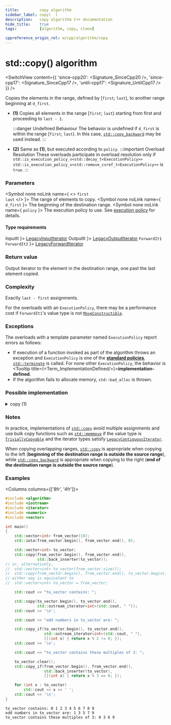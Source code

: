 ```yaml
---
title:         copy algorithm
sidebar_label: copy(  )
description:   copy algorithm C++ documentation
hide_title:    true
tags:          [algorithm, copy, clone]

cppreference_origin_rel: w/cpp/algorithm/copy
---
```



<!-- Terms -->


<!----------------- Codes ---------------------->


# std::copy() algorithm

<SwitchView content={{
  'since-cpp20': <Signature_SinceCpp20 />,
  'since-cpp17': <Signature_SinceCpp17 />,
  'until-cpp17': <Signature_UntilCpp17 />
}} />

Copies the elements in the range, defined by [`first`; `last`), to another range beginning at `d_first`.

- **(1)**
  Copies all elements in the range [`first`; `last`) starting from first and proceeding to `last - 1`.

  :::danger Undefined Behaviour
  The behavior is undefined if `d_first` is within the range [`first`; `last`). In this case, [`std::copy_backward`](/docs/algo/ordinary/copy_backward) may be used instead.
  :::

 - **(2)** Same as **(1)**, but executed according to `policy`.
  :::important Overload Resolution
  These overloads participate in overload resolution only if
  <Until v='cpp20'> <code>std::is_execution_policy_v&lt;std::decay_t&lt;ExecutionPolicy&gt;&gt;</code> </Until> <Since v='cpp20'> <code>std::is_execution_policy_v&lt;std::remove_cvref_t&lt;ExecutionPolicy&gt;&gt;</code> </Since> is <code>true</code>.
  :::

### Parameters

<SymbolTable>

  <Symbol none noLink name={ <> <code>first</code> <br/> <code>last</code> </> }>
    The range of elements to copy.
  </Symbol>
  <Symbol none noLink name={ <code>d_first</code> }>
    The beginning of the destination range.
  </Symbol>
  <Symbol none noLink name={ <code>policy</code> }>
    The execution policy to use. See <a href="">execution policy</a> for details.
  </Symbol>

</SymbolTable>

#### Type requirements

<SymbolTable>
  <Symbol none noLink name={ <code>InputIt</code> }>
    <a href="/docs/named_req/LegacyInputIterator">LegacyInputIterator</a>
  </Symbol>
  <Symbol none noLink name={ <code>OutputIt</code> }>
    <a href="/docs/named_req/LegacyOutputIterator">LegacyOutputIterator</a>
  </Symbol>
  <Symbol none noLink name={ <> <code>ForwardIt1</code> <br/> <code>ForwardIt2</code> </> }>
    <a href="/docs/named_req/LegacyForwardIterator">LegacyForwardIterator</a>
  </Symbol>
</SymbolTable>

### Return value

Output iterator to the element in the destination range, one past the last element copied.

### Complexity

Exactly `last - first` assignments.

For the overloads with an `ExecutionPolicy`, there may be a performance cost if `ForwardIt1`'s value type is not [`MoveConstructible`](/docs/named_req/MoveConstructible).

### Exceptions

The overloads with a template parameter named `ExecutionPolicy` report errors as follows:
- If execution of a function invoked as part of the algorithm throws an exception and `ExecutionPolicy` is one of the [**standard policies**](#), [`std::terminate`](#) is called.
	For none other `ExecutionPolicy`, the behavior is <Tooltip title={<Term_ImplementationDefined/>}>**implementation-defined**</Tooltip>.
- If the algorithm fails to allocate memory, `std::bad_alloc` is thrown.

### Possible implementation

<details>
<summary>copy (1)</summary>

```cpp
template<class InputIt, class OutputIt>
OutputIt copy(InputIt first, InputIt last,
              OutputIt d_first)
{
    for (; first != last; (void)++first, (void)++d_first)
        *d_first = *first;

    return d_first;
}
```

</details>

### Notes

In practice, implementations of [`std::copy`](#) avoid multiple assignments and use bulk copy functions such as [`std::memmove`](#)
if the value type is [`TriviallyCopyable`](/docs/named_req/TriviallyCopyable) and the iterator types satisfy [`LegacyContiguousIterator`](/docs/named_req/LegacyContiguousIterator).

When copying overlapping ranges, [`std::copy`](#) is appropriate when copying to the left (**beginning of the destination range is outside the source range**),
while [`std::copy_backward`](/docs/algo/ordinary/copy_backward) is appropriate when copying to the right (**end of the destination range is outside the source range**).

### Examples

<Columns columns={['8fr', '4fr']}>
<div>

```cpp title='Main.cpp' showLineNumbers
#include <algorithm>
#include <iostream>
#include <iterator>
#include <numeric>
#include <vector>

int main()
{
    std::vector<int> from_vector(10);
    std::iota(from_vector.begin(), from_vector.end(), 0);

    std::vector<int> to_vector;
    std::copy(from_vector.begin(), from_vector.end(),
              std::back_inserter(to_vector));
// or, alternatively,
//  std::vector<int> to_vector(from_vector.size());
//  std::copy(from_vector.begin(), from_vector.end(), to_vector.begin());
// either way is equivalent to
//  std::vector<int> to_vector = from_vector;

    std::cout << "to_vector contains: ";

    std::copy(to_vector.begin(), to_vector.end(),
              std::ostream_iterator<int>(std::cout, " "));
    std::cout << '\n';

    std::cout << "odd numbers in to_vector are: ";

    std::copy_if(to_vector.begin(), to_vector.end(),
                 std::ostream_iterator<int>(std::cout, " "),
                 [](int x) { return x % 2 != 0; });
    std::cout << '\n';

    std::cout << "to_vector contains these multiples of 3: ";

    to_vector.clear();
    std::copy_if(from_vector.begin(), from_vector.end(),
                 std::back_inserter(to_vector),
                 [](int x) { return x % 3 == 0; });

    for (int x : to_vector)
        std::cout << x << ' ';
    std::cout << '\n';
}
```

</div>
<div>

```plaintext title="Output"
to_vector contains: 0 1 2 3 4 5 6 7 8 9
odd numbers in to_vector are: 1 3 5 7 9
to_vector contains these multiples of 3: 0 3 6 9
```

</div>
</Columns>
